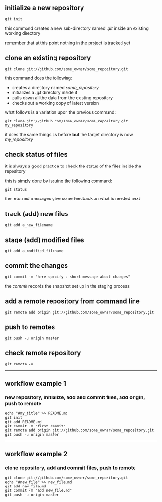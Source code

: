 
## initialize a new repository

```
git init
```
this command creates a new sub-directory named *.git* inside an existing working directory

remember that at this point nothing in the project is tracked yet

## clone an existing repository

```
git clone git://github.com/some_owner/some_repository.git
```

this command does the following:

- creates a directory named *some_repository*
- initializes a *.git* directory inside it
- pulls down all the data from the existing repository
- checks out a working copy of latest version

what follows is a variation upon the previous command:

```
git clone git://github.com/some_owner/some_repository.git my_repository
```
it does the same things as before **but**  the target directory is now *my_repository*

## check status of files

it is always a good practice to check the status of the files inside the repository

this is simply done by issuing the following command:

```
git status
```
the returned messages give some feedback on what is needed next

## track (add) new files

```
git add a_new_filename
```

## stage (add) modified files

```
git add a_modified_filename
```

## commit the changes

```
git commit -m "here specify a short message about changes"
```

the *commit* records the snapshot set up in the staging process


## add a remote repository from command line

```
git remote add origin git://github.com/some_owner/some_repository.git
```

## push to remotes

```
git push -u origin master
```

## check remote repository

```
git remote -v
```

******

## workflow example 1
### new repository, initialize, add and commit files, add origin, push to remote

```
echo "#my_title" >> README.md
git init
git add README.md
git commit -m "first commit"
git remote add origin git://github.com/some_owner/some_repository.git
git push -u origin master

```
******

## workflow example 2
### clone repository, add and commit files, push to remote

```
git clone git://github.com/some_owner/some_repository.git
echo "#new_file" >> new_file.md
git add new_file.md
git commit -m "add new_file.md"
git push -u origin master
```
